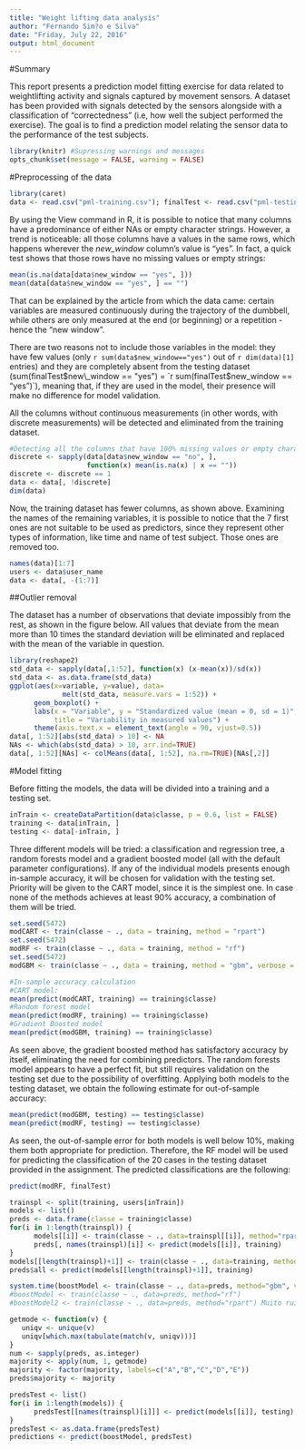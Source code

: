 ```yaml
---
title: "Weight lifting data analysis"
author: "Fernando Sim?o e Silva"
date: "Friday, July 22, 2016"
output: html_document
---
```


#Summary

This report presents a prediction model fitting exercise for data related to weightlifting activity and signals captured by movement sensors. A dataset has been provided with signals detected by the sensors alongside with a classification of "correctedness" (i.e, how well the subject performed the exercise). The goal is to find a prediction model relating the sensor data to the performance of the test subjects.

```r
library(knitr) #Supressing warnings and messages
opts_chunk$set(message = FALSE, warning = FALSE)
```

#Preprocessing of the data

```r
library(caret)
data <- read.csv("pml-training.csv"); finalTest <- read.csv("pml-testing.csv")
```

By using the View command in R, it is possible to notice that many columns have a predominance of either NAs or empty character strings. However, a trend is noticeable: all those columns have a values in the same rows, which happens wherever the *new_window* column's value is "yes". In fact, a quick test shows that those rows have no missing values or empty strings:

```r
mean(is.na(data[data$new_window == "yes", ]))
mean(data[data$new_window == "yes", ] == "")
```

That can be explained by the article from which the data came: certain variables are measured continuously during the trajectory of the dumbbell, while others are only measured at the end (or beginning) or a repetition - hence the "new window".

There are two reasons not to include those variables in the model: they have few values (only `r sum(data$new_window=="yes")` out of `r dim(data)[1]` entries) and they are completely absent from the testing dataset (sum(finalTest$new\_window == "yes") = `r sum(finalTest$new_window == "yes")`), meaning that, if they are used in the model, their presence will make no difference for model validation.

All the columns without continuous measurements (in other words, with discrete measurements) will be detected and eliminated from the training dataset.

```r
#Detecting all the columns that have 100% missing values or empty character strings when new_window = "no"
discrete <- sapply(data[data$new_window == "no", ],
                   function(x) mean(is.na(x) | x == ""))
discrete <- discrete == 1
data <- data[, !discrete]
dim(data)
```

Now, the training dataset has fewer columns, as shown above. Examining the names of the remaining variables, it is possible to notice that the 7 first ones are not suitable to be used as predictors, since they represent other types of information, like time and name of test subject. Those ones are removed too.

```r
names(data)[1:7]
users <- data$user_name
data <- data[, -(1:7)]
```

##Outlier removal

The dataset has a number of observations that deviate impossibly from the rest, as shown in the figure below. All values that deviate from the mean more than 10 times the standard deviation will be eliminated and replaced with the mean of the variable in question.

```r
library(reshape2)
std_data <- sapply(data[,1:52], function(x) (x-mean(x))/sd(x))
std_data <- as.data.frame(std_data)
ggplot(aes(x=variable, y=value), data=
             melt(std_data, measure.vars = 1:52)) +
      geom_boxplot() +
      labs(x = "Variable", y = "Standardized value (mean = 0, sd = 1)",
           title = "Variability in measured values") +
      theme(axis.text.x = element_text(angle = 90, vjust=0.5))
data[, 1:52][abs(std_data) > 10] <- NA
NAs <- which(abs(std_data) > 10, arr.ind=TRUE)
data[, 1:52][NAs] <- colMeans(data[, 1:52], na.rm=TRUE)[NAs[,2]]
```

#Model fitting

Before fitting the models, the data will be divided into a training and a testing set.

```r
inTrain <- createDataPartition(data$classe, p = 0.6, list = FALSE)
training <- data[inTrain, ]
testing <- data[-inTrain, ]
```

Three different models will be tried: a classification and regression tree, a random forests model and a gradient boosted model (all with the default parameter configurations). If any of the individual models presents enough in-sample accuracy, it will be chosen for validation with the testing set. Priority will be given to the CART model, since it is the simplest one. In case none of the methods achieves at least 90% accuracy, a combination of them will be tried.

```r
set.seed(5472)
modCART <- train(classe ~ ., data = training, method = "rpart")
set.seed(5472)
modRF <- train(classe ~ ., data = training, method = "rf")
set.seed(5472)
modGBM <- train(classe ~ ., data = training, method = "gbm", verbose = FALSE)

#In-sample accuracy calculation
#CART model:
mean(predict(modCART, training) == training$classe)
#Random forest model
mean(predict(modRF, training) == training$classe)
#Gradient Boosted model
mean(predict(modGBM, training) == training$classe)
```

As seen above, the gradient boosted method has satisfactory accuracy by itself, eliminating the need for combining predictors. The random forests model appears to have a perfect fit, but still requires validation on the testing set due to the possibility of overfitting. Applying both models to the testing dataset, we obtain the following estimate for out-of-sample accuracy:

```r
mean(predict(modGBM, testing) == testing$classe)
mean(predict(modRF, testing) == testing$classe)
```

As seen, the out-of-sample error for both models is well below 10%, making them both appropriate for prediction. Therefore, the RF model will be used for predicting the classification of the 20 cases in the testing dataset provided in the assignment. The predicted classifications are the following:

```r
predict(modRF, finalTest)
```

```r
trainspl <- split(training, users[inTrain])
models <- list()
preds <- data.frame(classe = training$classe)
for(i in 1:length(trainspl)) {
      models[[i]] <- train(classe ~ ., data=trainspl[[i]], method="rpart")
      preds[, names(trainspl)[i]] <- predict(models[[i]], training)
}
models[[length(trainspl)+1]] <- train(classe ~ ., data=training, method="rpart")
preds$all <- predict(models[[length(trainspl)+1]], training)

system.time(boostModel <- train(classe ~ ., data=preds, method="gbm", verbose=FALSE, n.trees=25))
#boostModel <- train(classe ~ ., data=preds, method="rf")
#boostModel2 <- train(classe ~ ., data=preds, method="rpart") Muito ruim

getmode <- function(v) {
   uniqv <- unique(v)
   uniqv[which.max(tabulate(match(v, uniqv)))]
}
num <- sapply(preds, as.integer)
majority <- apply(num, 1, getmode)
majority <- factor(majority, labels=c("A","B","C","D","E"))
preds$majority <- majority

predsTest <- list()
for(i in 1:length(models)) {
      predsTest[[names(trainspl)[i]]] <- predict(models[[i]], testing)
}
predsTest <- as.data.frame(predsTest)
predictions <- predict(boostModel, predsTest)
```
